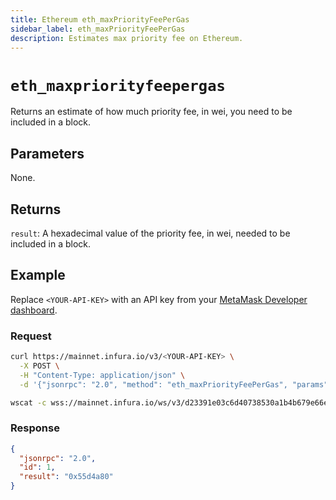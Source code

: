 ```yaml
---
title: Ethereum eth_maxPriorityFeePerGas
sidebar_label: eth_maxPriorityFeePerGas
description: Estimates max priority fee on Ethereum.
---
```



# `eth_maxpriorityfeepergas`


Returns an estimate of how much priority fee, in wei, you need to be included in a block. 

## Parameters

None.

## Returns

`result`: A hexadecimal value of the priority fee, in wei, needed to be included in a block.

## Example

Replace `<YOUR-API-KEY>` with an API key from your [MetaMask Developer dashboard](https://developer.metamask.io/).

### Request


<Tabs>
  <TabItem value="curl">

```bash
curl https://mainnet.infura.io/v3/<YOUR-API-KEY> \
  -X POST \
  -H "Content-Type: application/json" \
  -d '{"jsonrpc": "2.0", "method": "eth_maxPriorityFeePerGas", "params": [], "id": 1}'
```

  </TabItem>
  <TabItem value="WSS">

```bash
wscat -c wss://mainnet.infura.io/ws/v3/d23391e03c6d40738530a1b4b679e66e -x '{"jsonrpc": "2.0", "method": "eth_maxPriorityFeePerGas", "params": [], "id": 1}'
```

  </TabItem>
</Tabs>

### Response


<Tabs>
  <TabItem value="JSON">

```json
{
  "jsonrpc": "2.0",
  "id": 1,
  "result": "0x55d4a80"
}
```

  </TabItem>
</Tabs>
